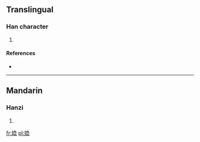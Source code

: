 ==Translingual==

===Han character===
{{Han char|rn=38|rad=女|as=10|sn=13|four=|canj=女竹月心 (VHBP), 女弓月心 (VNBP)}}

# {{defn|Han|sort=女10}}

====References====
* {{Han ref|kx=0269.181|hdz=21072.130|uh=5AD3|ud=23251}}

----

==Mandarin==

===Hanzi===
{{cmn-hanzi|pin=[[pì]] ([[pi4]])|wg=p'i<sup>4</sup>}}

# {{defn|Mandarin|sort=女10}}

[[fr:嫓]]
[[pl:嫓]]